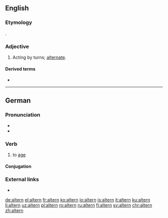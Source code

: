 {{also|Altern}}
==English==

===Etymology===
{{etyl|la|en}} {{lena}} {{m|la|alternus}}.

===Adjective===
{{en-adj|-}}

# Acting by turns; [[alternate]].
#: {{rfquotek|Milton}}

====Derived terms====
* {{l|en|altern base}}

{{Webster 1913}}

----

==German==

===Pronunciation===
* {{IPA|/ˈʔaltɐn/|lang=de}}
* {{audio|De-at-altern.ogg|Audio (Austria)|lang=de}}

===Verb===
{{de-verb-weak|altert|alterte|gealtert|auxiliary=sein}}

# to [[age]]

====Conjugation====
{{de-conj-weak-ern|alt|gealtert|s}}

===External links===
* {{R:Duden}}

[[de:altern]]
[[el:altern]]
[[fr:altern]]
[[ko:altern]]
[[io:altern]]
[[is:altern]]
[[it:altern]]
[[ku:altern]]
[[li:altern]]
[[uz:altern]]
[[pl:altern]]
[[ro:altern]]
[[ru:altern]]
[[fi:altern]]
[[sv:altern]]
[[chr:altern]]
[[zh:altern]]